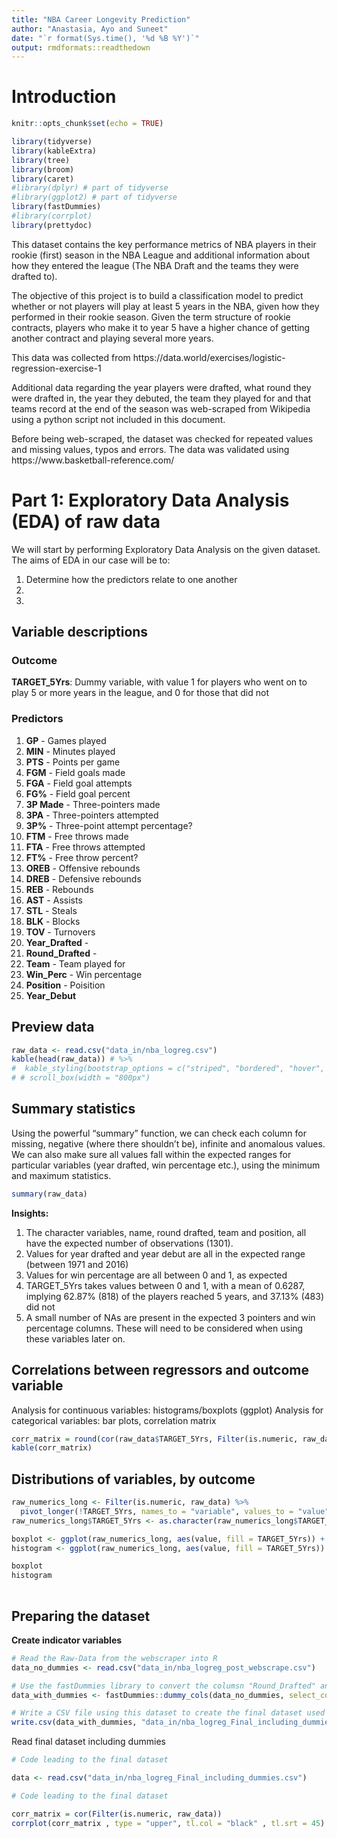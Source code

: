 ```yaml
---
title: "NBA Career Longevity Prediction"
author: "Anastasia, Ayo and Suneet"
date: "`r format(Sys.time(), '%d %B %Y')`"
output: rmdformats::readthedown
---
```


# Introduction

```r
knitr::opts_chunk$set(echo = TRUE)

library(tidyverse)
library(kableExtra)
library(tree)
library(broom)
library(caret)
#library(dplyr) # part of tidyverse
#library(ggplot2) # part of tidyverse
library(fastDummies)
#library(corrplot)
library(prettydoc)

```


This dataset contains the key performance metrics of NBA players in their rookie (first) season in the NBA League and additional information about how they entered the league (The NBA Draft and the teams they were drafted to).

The objective of this project is to build a classification model to predict whether or not players will play at least 5 years in the NBA, given how they performed in their rookie season. Given the term structure of rookie contracts, players who make it to year 5 have a higher chance of getting another contract and playing several more years.

This data was collected from https://data.world/exercises/logistic-regression-exercise-1

Additional data regarding the year players were drafted, what round they were drafted in, the year they debuted, the team they played for and that teams record at the end of the season was web-scraped from Wikipedia using a python script not included in this document.

Before being web-scraped, the dataset was checked for repeated values and missing values, typos and errors. The data was validated using https://www.basketball-reference.com/

# Part 1: Exploratory Data Analysis (EDA) of raw data

We will start by performing Exploratory Data Analysis on the given dataset.
The aims of EDA in our case will be to:

  1) Determine how the predictors relate to one another
  2) 
  3)

## Variable descriptions

### Outcome
**TARGET_5Yrs**: Dummy variable, with value 1 for players who went on to play 5 or more years in the league, and 0 for those that did not


### Predictors
  1) **GP**	- Games played		
  2) **MIN**	- Minutes played		
  3) **PTS**	- Points per game		
  4) **FGM**	- Field goals made		
  5) **FGA**	- Field goal attempts		
  6) **FG%**	- Field goal percent		
  7) **3P Made** - Three-pointers made		
  8) **3PA**	- Three-pointers attempted		
  9) **3P%**	- Three-point attempt percentage?		
  10) **FTM**	- Free throws made		
  11) **FTA**	- Free throws attempted		
  12) **FT%**	- Free throw percent?		
  13) **OREB**	- Offensive rebounds		
  14) **DREB**	- Defensive rebounds		
  15) **REB**	- Rebounds		
  16) **AST**	- Assists		
  17) **STL**	- Steals		
  18) **BLK**	- Blocks		
  19) **TOV**	- Turnovers		
  20) **Year_Drafted** - 			
  21) **Round_Drafted**	- 		
  22) **Team**	- Team played for		
  23) **Win_Perc**	- Win percentage		
  24) **Position**	- Poisition		
  25) **Year_Debut**	

## Preview data
```r
raw_data <- read.csv("data_in/nba_logreg.csv")
kable(head(raw_data)) # %>%
#  kable_styling(bootstrap_options = c("striped", "bordered", "hover", "condensed", "responsive")) 
# # scroll_box(width = "800px")
```

## Summary statistics

Using the powerful "summary" function, we can check each column for missing, negative (where there shouldn't be), infinite and anomalous values. We can also make sure all values fall within the expected ranges for particular variables (year drafted, win percentage etc.), using the minimum and maximum statistics. 

```r
summary(raw_data)
```

**Insights:**

  1) The character variables, name, round drafted, team and position, all have the expected number of observations (1301).
  2) Values for year drafted and year debut are all in the expected range (between 1971 and 2016)
  3) Values for win percentage are all between 0 and 1, as expected
  4) TARGET_5Yrs takes values between 0 and 1, with a mean of 0.6287, implying 62.87% (818) of the players reached 5 years, and 37.13% (483) did not
  5) A small number of NAs are present in the expected 3 pointers and win percentage columns. These will need to be considered when using these variables later on.


## Correlations between regressors and outcome variable
Analysis for continuous variables: histograms/boxplots (ggplot)
Analysis for categorical variables: bar plots, correlation matrix


```r
corr_matrix = round(cor(raw_data$TARGET_5Yrs, Filter(is.numeric, raw_data), use = "complete.obs"),2)
kable(corr_matrix)
```

## Distributions of variables, by outcome

```r
raw_numerics_long <- Filter(is.numeric, raw_data) %>% 
  pivot_longer(!TARGET_5Yrs, names_to = "variable", values_to = "value")
raw_numerics_long$TARGET_5Yrs <- as.character(raw_numerics_long$TARGET_5Yrs)

boxplot <- ggplot(raw_numerics_long, aes(value, fill = TARGET_5Yrs)) + geom_boxplot() + facet_wrap(~variable, scales = "free")
histogram <- ggplot(raw_numerics_long, aes(value, fill = TARGET_5Yrs)) + geom_histogram() + facet_wrap(~variable, scales = "free")

boxplot
histogram
  
```


## Preparing the dataset
**Create indicator variables**


```r
# Read the Raw-Data from the webscraper into R
data_no_dummies <- read.csv("data_in/nba_logreg_post_webscrape.csv")

# Use the fastDummies library to convert the columsn "Round_Drafted" and "Position" into their own respective indicator variables
data_with_dummies <- fastDummies::dummy_cols(data_no_dummies, select_columns = c("Round_Drafted", "Position"), remove_selected_columns = TRUE)

# Write a CSV file using this dataset to create the final dataset used for analysis
write.csv(data_with_dummies, "data_in/nba_logreg_Final_including_dummies.csv", row.names = FALSE)
```

Read final dataset including dummies
```r
# Code leading to the final dataset

data <- read.csv("data_in/nba_logreg_Final_including_dummies.csv")
```


```r
# Code leading to the final dataset

corr_matrix = cor(Filter(is.numeric, raw_data))
corrplot(corr_matrix , type = "upper", tl.col = "black" , tl.srt = 45)

```